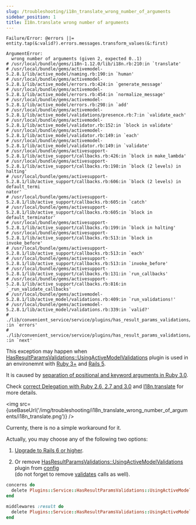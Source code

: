 ```yaml
---
slug: /troubleshooting/i18n_translate_wrong_number_of_arguments
sidebar_position: 1
title: I18n.translate wrong number of arguments
---
```



```
Failure/Error: @errors ||= entity.tap(&:valid?).errors.messages.transform_values(&:first)

ArgumentError:
  wrong number of arguments (given 2, expected 0..1)
# /usr/local/bundle/gems/i18n-1.12.0/lib/i18n.rb:210:in `translate'
# /usr/local/bundle/gems/activemodel-5.2.8.1/lib/active_model/naming.rb:190:in `human'
# /usr/local/bundle/gems/activemodel-5.2.8.1/lib/active_model/errors.rb:424:in `generate_message'
# /usr/local/bundle/gems/activemodel-5.2.8.1/lib/active_model/errors.rb:454:in `normalize_message'
# /usr/local/bundle/gems/activemodel-5.2.8.1/lib/active_model/errors.rb:298:in `add'
# /usr/local/bundle/gems/activemodel-5.2.8.1/lib/active_model/validations/presence.rb:7:in `validate_each'
# /usr/local/bundle/gems/activemodel-5.2.8.1/lib/active_model/validator.rb:152:in `block in validate'
# /usr/local/bundle/gems/activemodel-5.2.8.1/lib/active_model/validator.rb:149:in `each'
# /usr/local/bundle/gems/activemodel-5.2.8.1/lib/active_model/validator.rb:149:in `validate'
# /usr/local/bundle/gems/activesupport-5.2.8.1/lib/active_support/callbacks.rb:426:in `block in make_lambda'
# /usr/local/bundle/gems/activesupport-5.2.8.1/lib/active_support/callbacks.rb:198:in `block (2 levels) in halting'
# /usr/local/bundle/gems/activesupport-5.2.8.1/lib/active_support/callbacks.rb:606:in `block (2 levels) in default_termi
nator'
# /usr/local/bundle/gems/activesupport-5.2.8.1/lib/active_support/callbacks.rb:605:in `catch'
# /usr/local/bundle/gems/activesupport-5.2.8.1/lib/active_support/callbacks.rb:605:in `block in default_terminator'
# /usr/local/bundle/gems/activesupport-5.2.8.1/lib/active_support/callbacks.rb:199:in `block in halting'
# /usr/local/bundle/gems/activesupport-5.2.8.1/lib/active_support/callbacks.rb:513:in `block in invoke_before'
# /usr/local/bundle/gems/activesupport-5.2.8.1/lib/active_support/callbacks.rb:513:in `each'
# /usr/local/bundle/gems/activesupport-5.2.8.1/lib/active_support/callbacks.rb:513:in `invoke_before'
# /usr/local/bundle/gems/activesupport-5.2.8.1/lib/active_support/callbacks.rb:131:in `run_callbacks'
# /usr/local/bundle/gems/activesupport-5.2.8.1/lib/active_support/callbacks.rb:816:in `_run_validate_callbacks'
# /usr/local/bundle/gems/activemodel-5.2.8.1/lib/active_model/validations.rb:409:in `run_validations!'
# /usr/local/bundle/gems/activemodel-5.2.8.1/lib/active_model/validations.rb:339:in `valid?'
# ./lib/convenient_service/service/plugins/has_result_params_validations/using_active_model_validations/middleware.rb:28
:in `errors'
# ./lib/convenient_service/service/plugins/has_result_params_validations/using_active_model_validations/middleware.rb:10
:in `next'
```

This exception may happen when [HasResultParamsValidations::UsingActiveModelValidations](/api/plugins/service/has_result_params_validations/using_active_model_validations) plugin is used in an environemnt with [Ruby 3+](https://www.ruby-lang.org/en/news/2020/12/25/ruby-3-0-0-released/) and [Rails 5](https://api.rubyonrails.org/v5.0.0/).

It is caused by [separation of positional and keyword arguments in Ruby 3.0](https://www.ruby-lang.org/en/news/2019/12/12/separation-of-positional-and-keyword-arguments-in-ruby-3-0/).

Check [correct Delegation with Ruby 2.6, 2.7 and 3.0](https://eregon.me/blog/2021/02/13/correct-delegation-in-ruby-2-27-3.html) and [I18n.translate](https://github.com/ruby-i18n/i18n/blob/v1.12.0/lib/i18n.rb#L195) for more details.

<img src={useBaseUrl('/img/troubleshooting/i18n_translate_wrong_number_of_arguments/i18n_translate.png')} />

Currenty, there is no a simple workaround for it.

Actually, you may choose any of the following two options:

1. [Upgrade to Rails 6 or higher](https://edgeguides.rubyonrails.org/upgrading_ruby_on_rails.html).

2. Or remove [HasResultParamsValidations::UsingActiveModelValidations](/api/plugins/service/has_result_params_validations/using_active_model_validations) plugin from [config](/basics/configs) <br />
  (do not forget to remove [validates](https://edgeguides.rubyonrails.org/active_record_validations.html) calls as well).

  ```ruby
  concerns do
    delete Plugins::Service::HasResultParamsValidations::UsingActiveModelValidations::Concern
  end

  middlewares :result do
    delete Plugins::Service::HasResultParamsValidations::UsingActiveModelValidations::Middleware
  end
  ```
